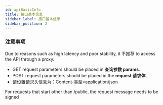 ```yaml
---
id: apiBasicInfo
title: 接口基本信息
sidebar_label: 接口基本信息
sidebar_position: 2
---
```


### 注意事项

Due to reasons such as high latency and poor stability, it 不推荐 to access the API through a proxy.

- GET request parameters should be placed in **查询参数 params**.
- POST request parameters should be placed in the **request 请求体**.
- 请设置请求头信息为：Content-类型=application/json

For requests that start other than /public, the request message needs to be signed
